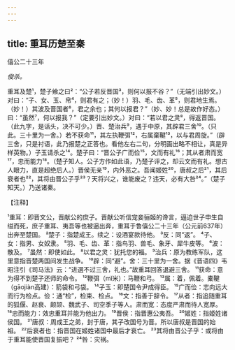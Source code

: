 ```yaml
---
---
---
```

title: 重耳历楚至秦
---



僖公二十三年

*俊杀。*

重耳及楚¹，楚子飨之曰²：“公子若反晋国³，则何以报不谷？”（无端引出妙文。）对曰：“子、女、玉、帛⁴，则君有之；（妙！）羽、毛、齿、革⁵，则君地生焉。（妙！）其波及晋国者⁶，君之余也；其何以报君？”（妙、妙！总是故作好态。）曰：“虽然⁷，何以报我？”（定要引出妙文。）对曰：“若以君之灵⁸，得返晋国。（此九字，是话头，决不可少。）晋、楚治兵⁹，遇于中原，其辟君三舍¹⁰。（只此。三十里为一舍。）若不获命¹¹，其左执鞭弭¹²，右属棄鞬¹³，以与君周旋。”（辟三舍，只是衬语，此乃报楚之正答也。看他左右二句，分明画出略不相让，真是异样英物。）子玉请杀之¹⁴。楚子曰：“晋公子广而俭¹⁵，文而有礼¹⁶；其从者肃而宽¹⁷，忠而能力¹⁸。（楚子知人。公子方作如此语，乃楚子评之，却云文而有礼。想古人眼力，直是超绝后人。）晋侯无亲¹⁹，内外恶之。吾闻姬姓²⁰，唐叔之后²¹，其后衰者也²²，其将由晋公子乎²³？天将兴之，谁能废之？违天，必有大咎²⁴。”（楚子知天。）乃送诸秦。

【注释】

¹重耳：即晋文公，晋献公的庶子。晋献公听信宠妾骊姬的谗言，逼迫世子申生自缢而死，庶子重耳、夷吾等也被逼出奔，重耳于鲁僖公二十三年（公元前637年）出奔至楚国。
²楚子：指楚成王。续之：设酒宴款待他。
³反：同“返”。
⁴子、女：指男、女奴隶。
⁵羽、毛、齿、革：指鸟羽、兽毛、象牙、犀牛皮等。
⁶波：散及。
⁷虽然：即使如此。
⁸以君之灵：犹托您的福。
⁹治兵：原为教练军队，这里意指晋楚两国间发生战争。
¹⁰辟：同“避”。舍：三十里为一舍。据《晋语四》韦昭注引《司马法》云：“进選不过三舍，礼也。”故重耳回答退避三舍。
¹¹获命：意为得不到楚子还师的命令。
¹²鞭弭（mǐ米）：马鞭和弓。
¹³属：着，佩着。橐鞬（gāojiàn高建）：箭袋和弓袋。
¹⁴子玉：即楚国令尹成得臣。
¹⁵广而俭：志向远大而行为检点。俭：通“检”，检束、检点。
¹⁶文：指善于辞令。
¹⁷从者：指追随重耳的狐偃、赵衰、颠颉、魏武子、司空季子等人。肃而宽：态度严肃而待人宽厚。
¹⁸忠而能力：效忠重耳并能为他出力。
¹⁹晋侯：指晋惠公夷吾。
²⁰姬姓：指姬姓诸侯国。
²¹唐叔：周成王之弟，封于唐，其子改国号为晋。所以唐叔是晋国的始祖。
²²后衰者也：指晋国在姬姓诸国中最后才衰亡。
²³其将由晋公子乎：或将由于重耳能使晋国复振吧？
²⁴咎：灾祸。